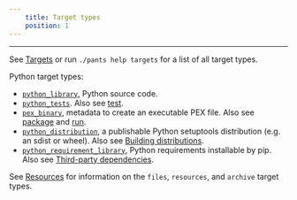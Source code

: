 ```yaml
---
    title: Target types
    position: 1
---
```




---

See [Targets](../../../reference/targets/index.mdx) or run `./pants help targets` for a list of all target types.

Python target types:

* [`python_library`](../../../reference/targets/python-library.mdx), Python source code.
* [`python_tests`](../../../reference/targets/python-tests.mdx). Also see [test](../goals/test.mdx).
* [`pex_binary`](../../../reference/targets/pex-binary.mdx), metadata to create an executable PEX file. Also see [package](../goals/package.mdx) and [run](../goals/run.mdx).
* [`python_distribution`](../../../reference/targets/python-distribution.mdx), a publishable Python setuptools distribution (e.g. an sdist or wheel). Also see [Building distributions](./building-distributions.mdx).
* [`python_requirement_library`](../../../reference/targets/python-requirement-library.mdx), Python requirements installable by pip. Also see [Third-party dependencies](./third-party-dependencies.mdx).

See [Resources](../../using-pants/resources-and-archives.mdx) for information on the `files`, `resources`, and `archive` target types.